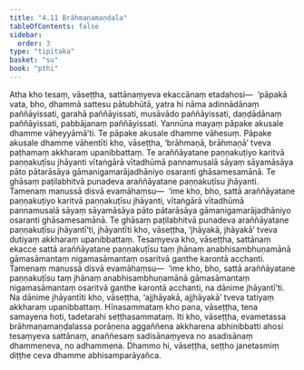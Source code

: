 ```yaml
---
title: "4.11 Brāhmaṇamaṇḍala"
tableOfContents: false
sidebar:
  order: 3
type: "tipitaka"
basket: "su"
book: "pthi"
---
```



<DynamicBreadcrumb />

<Division number="132" book="pthi">

<Paragraph number="274" book="pthi">
Atha kho tesaṃ, vāseṭṭha, sattānaṃyeva ekaccānaṃ etadahosi—  ‘pāpakā vata, bho, dhammā sattesu pātubhūtā, yatra hi nāma adinnādānaṃ paññāyissati, garahā paññāyissati, musāvādo paññāyissati, daṇḍādānaṃ paññāyissati, pabbājanaṃ paññāyissati. Yannūna mayaṃ pāpake akusale dhamme vāheyyāmā’ti. Te pāpake akusale dhamme vāhesuṃ. Pāpake akusale dhamme vāhentīti kho, vāseṭṭha, ‘brāhmaṇā, brāhmaṇā’ tveva paṭhamaṃ akkharaṃ upanibbattaṃ. Te araññāyatane paṇṇakuṭiyo karitvā paṇṇakuṭīsu jhāyanti vītaṅgārā vītadhūmā pannamusalā sāyaṃ sāyamāsāya pāto pātarāsāya gāmanigamarājadhāniyo osaranti ghāsamesamānā. Te ghāsaṃ paṭilabhitvā punadeva araññāyatane paṇṇakuṭīsu jhāyanti. Tamenaṃ manussā disvā evamāhaṃsu—  ‘ime kho, bho, sattā araññāyatane paṇṇakuṭiyo karitvā paṇṇakuṭīsu jhāyanti, vītaṅgārā vītadhūmā pannamusalā sāyaṃ sāyamāsāya pāto pātarāsāya gāmanigamarājadhāniyo osaranti ghāsamesamānā. Te ghāsaṃ paṭilabhitvā punadeva araññāyatane paṇṇakuṭīsu jhāyantī’ti, jhāyantīti kho, vāseṭṭha, ‘jhāyakā, jhāyakā’ tveva dutiyaṃ akkharaṃ upanibbattaṃ. Tesaṃyeva kho, vāseṭṭha, sattānaṃ ekacce sattā araññāyatane paṇṇakuṭīsu taṃ jhānaṃ anabhisambhuṇamānā gāmasāmantaṃ nigamasāmantaṃ osaritvā ganthe karontā acchanti. Tamenaṃ manussā disvā evamāhaṃsu—  ‘ime kho, bho, sattā araññāyatane paṇṇakuṭīsu taṃ jhānaṃ anabhisambhuṇamānā gāmasāmantaṃ nigamasāmantaṃ osaritvā ganthe karontā acchanti, na dānime jhāyantī’ti. Na dānime jhāyantīti kho, vāseṭṭha, ‘ajjhāyakā, ajjhāyakā’ tveva tatiyaṃ akkharaṃ upanibbattaṃ. Hīnasammataṃ kho pana, vāseṭṭha, tena samayena hoti, tadetarahi seṭṭhasammataṃ. Iti kho, vāseṭṭha, evametassa brāhmaṇamaṇḍalassa porāṇena aggaññena akkharena abhinibbatti ahosi tesaṃyeva sattānaṃ, anaññesaṃ sadisānaṃyeva no asadisānaṃ dhammeneva, no adhammena. Dhammo hi, vāseṭṭha, seṭṭho janetasmiṃ diṭṭhe ceva dhamme abhisamparāyañca.
</Paragraph>
</Division>